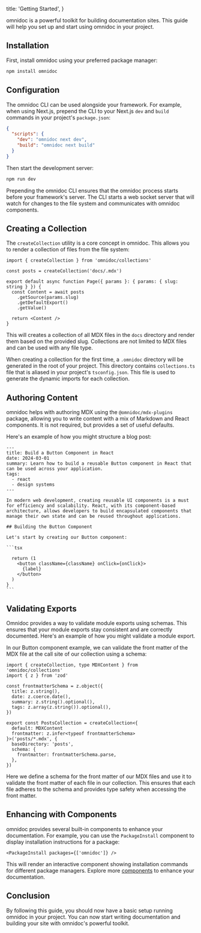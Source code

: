   title: 'Getting Started',
}

omnidoc is a powerful toolkit for building documentation sites. This guide will help you set up and start using omnidoc in your project.

## Installation

First, install omnidoc using your preferred package manager:

```bash
npm install omnidoc
```

## Configuration

The omnidoc CLI can be used alongside your framework. For example, when using Next.js, prepend the CLI to your Next.js `dev` and `build` commands in your project's `package.json`:

```json
{
  "scripts": {
    "dev": "omnidoc next dev",
    "build": "omnidoc next build"
  }
}
```

Then start the development server:

```bash
npm run dev
```

Prepending the omnidoc CLI ensures that the omnidoc process starts before your framework's server. The CLI starts a web socket server that will watch for changes to the file system and communicates with omnidoc components.

## Creating a Collection

The `createCollection` utility is a core concept in omnidoc. This allows you to render a collection of files from the file system:

```tsx
import { createCollection } from 'omnidoc/collections'

const posts = createCollection('docs/.mdx')

export default async function Page({ params }: { params: { slug: string } }) {
  const Content = await posts
    .getSource(params.slug)
    .getDefaultExport()
    .getValue()

  return <Content />
}
```

This will creates a collection of all MDX files in the `docs` directory and render them based on the provided slug. Collections are not limited to MDX files and can be used with any file type.

When creating a collection for the first time, a `.omnidoc` directory will be generated in the root of your project. This directory contains `collections.ts` file that is aliased in your project's `tsconfig.json`. This file is used to generate the dynamic imports for each collection.

## Authoring Content

omnidoc helps with authoring MDX using the `@omnidoc/mdx-plugins` package, allowing you to write content with a mix of Markdown and React components. It is not required, but provides a set of useful defaults.

Here's an example of how you might structure a blog post:

````mdx
---
title: Build a Button Component in React
date: 2024-03-01
summary: Learn how to build a reusable Button component in React that can be used across your application.
tags:
  - react
  - design systems
---

In modern web development, creating reusable UI components is a must for efficiency and scalability. React, with its component-based architecture, allows developers to build encapsulated components that manage their own state and can be reused throughout applications.

## Building the Button Component

Let's start by creating our Button component:

```tsx

  return (1
    <button className={className} onClick={onClick}>
      {label}
    </button>
  )
}
```
````

## Validating Exports

Omnidoc provides a way to validate module exports using schemas. This ensures that your module exports stay consistent and are correctly documented. Here's an example of how you might validate a module export.

In our Button component example, we can validate the front matter of the MDX file at the call site of our collection using a schema:

```tsx
import { createCollection, type MDXContent } from 'omnidoc/collections'
import { z } from 'zod'

const frontmatterSchema = z.object({
  title: z.string(),
  date: z.coerce.date(),
  summary: z.string().optional(),
  tags: z.array(z.string()).optional(),
})

export const PostsCollection = createCollection<{
  default: MDXContent
  frontmatter: z.infer<typeof frontmatterSchema>
}>('posts/*.mdx', {
  baseDirectory: 'posts',
  schema: {
    frontmatter: frontmatterSchema.parse,
  },
})
```

Here we define a schema for the front matter of our MDX files and use it to validate the front matter of each file in our collection. This ensures that each file adheres to the schema and provides type safety when accessing the front matter.

## Enhancing with Components

omnidoc provides several built-in components to enhance your documentation. For example, you can use the `PackageInstall` component to display installation instructions for a package:

```tsx
<PackageInstall packages={['omnidoc']} />
```

This will render an interactive component showing installation commands for different package managers. Explore more [components](/components) to enhance your documentation.

## Conclusion

By following this guide, you should now have a basic setup running omnidoc in your project. You can now start writing documentation and building your site with omnidoc's powerful toolkit.
